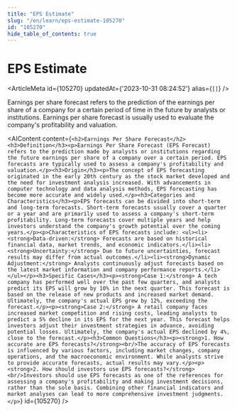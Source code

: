 ```yaml
---
title: "EPS Estimate"
slug: "/en/learn/eps-estimate-105270"
id: "105270"
hide_table_of_contents: true
---
```



# EPS Estimate

<ArticleMeta id={105270} updatedAt={'2023-10-31 08:24:52'} alias={`[]`} />
<div className='border-solid border-b border-t-0 my-4 border-[var(--ifm-color-gray-300)]' />

Earnings per share forecast refers to the prediction of the earnings per share of a company for a certain period of time in the future by analysts or institutions. Earnings per share forecast is usually used to evaluate the company's profitability and valuation.

<AIContent content={`<h2>Earnings Per Share Forecast</h2><h3>Definition</h3><p>Earnings Per Share Forecast (EPS Forecast) refers to the prediction made by analysts or institutions regarding the future earnings per share of a company over a certain period. EPS forecasts are typically used to assess a company's profitability and valuation.</p><h3>Origin</h3><p>The concept of EPS forecasting originated in the early 20th century as the stock market developed and the need for investment analysis increased. With advancements in computer technology and data analysis methods, EPS forecasting has become more accurate and widely used.</p><h3>Categories and Characteristics</h3><p>EPS forecasts can be divided into short-term and long-term forecasts. Short-term forecasts usually cover a quarter or a year and are primarily used to assess a company's short-term profitability. Long-term forecasts cover multiple years and help investors understand the company's growth potential over the coming years.</p><p>Characteristics of EPS forecasts include: <ul><li><strong>Data-driven:</strong> Forecasts are based on historical financial data, market trends, and economic indicators.</li><li><strong>Uncertainty:</strong> Due to future uncertainties, forecast results may differ from actual outcomes.</li><li><strong>Dynamic Adjustment:</strong> Analysts continuously adjust forecasts based on the latest market information and company performance reports.</li></ul></p><h3>Specific Cases</h3><p><strong>Case 1:</strong> A tech company has performed well over the past few quarters, and analysts predict its EPS will grow by 10% in the next quarter. This forecast is based on the release of new products and increased market demand. Ultimately, the company's actual EPS grew by 12%, exceeding the forecast.</p><p><strong>Case 2:</strong> A retail company faces increased market competition and rising costs, leading analysts to predict a 5% decline in its EPS for the next year. This forecast helps investors adjust their investment strategies in advance, avoiding potential losses. Ultimately, the company's actual EPS declined by 4%, close to the forecast.</p><h3>Common Questions</h3><p><strong>1. How accurate are EPS forecasts?</strong><br/>The accuracy of EPS forecasts is influenced by various factors, including market changes, company operations, and the macroeconomic environment. While analysts strive to provide accurate forecasts, actual results may vary.</p><p><strong>2. How should investors use EPS forecasts?</strong><br/>Investors should use EPS forecasts as one of the references for assessing a company's profitability and making investment decisions, rather than the sole basis. Combining other financial indicators and market analyses can lead to more comprehensive investment judgments.</p>`} id={105270} />
